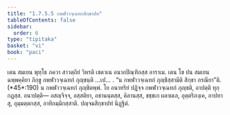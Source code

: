 ```yaml
---
title: "1.7.5.5 กพฬาวจฺเฉทกสิกฺขาปท"
tableOfContents: false
sidebar:
  order: 6
type: "tipitaka"
basket: "vi"
book: "paci"
---
```



<DynamicBreadcrumb />

<Division number="621" book="paci">

<Paragraph number="1909" book="paci">
เตน สมเยน พุทฺโธ ภควา สาวตฺถิยํ วิหรติ เชตวเน อนาถปิณฺฑิกสฺส อาราเม. เตน โข ปน สมเยน ฉพฺพคฺคิยา ภิกฺขู กพฬาวจฺเฉทกํ ภุญฺชนฺติ …เป… .
</Paragraph>

<Paragraph number="1910" book="paci">
<Emphasis>“น กพฬาวจฺเฉทกํ ภุญฺชิสฺสามีติ สิกฺขา กรณียา”</Emphasis>ติ. (*45*:<Emphasis>190</Emphasis>)
</Paragraph>

<Paragraph number="1911" book="paci">
น กพฬาวจฺเฉทกํ ภุญฺชิตพฺพํ. โย อนาทริยํ ปฏิจฺจ กพฬาวจฺเฉทกํ ภุญฺชติ, อาปตฺติ ทุกฺกฏสฺส.
</Paragraph>

<Paragraph number="1912" book="paci">
อนาปตฺติ— อสญฺจิจฺจ, อสฺสติยา, อชานนฺตสฺส, คิลานสฺส, ขชฺชเก ผลาผเล, อุตฺตริภงฺเค, อาปทาสุ, อุมฺมตฺตกสฺส, อาทิกมฺมิกสฺสาติ.

</Paragraph>
</Division>

<Paragraph number="1913" type="center" book="paci">
ปญฺจมสิกฺขาปทํ นิฏฺฐิตํ.
</Paragraph>